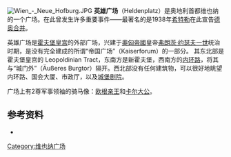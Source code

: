 {{noteTA
|1=zh-hans:弗朗茨; zh-tw:法蘭茲;
}}
{{coord|48.206629|N|16.362913|E|type:landmark|display=title}}
[[Image:Wien_-_Neue_Hofburg.JPG|thumb]]
'''英雄广场'''（Heldenplatz）是奥地利首都维也纳的一个广场。在此曾发生许多重要事件——最著名的是1938年[[希特勒|希特勒]]在此宣告[[德奥合并|德奥合并]]。

英雄广场是[[霍夫堡皇宫|霍夫堡皇宫]]的外部广场，兴建于[[奧匈帝國|奧匈帝國]]皇帝[[弗朗茨·约瑟夫一世|弗朗茨·约瑟夫一世]]统治时期，是没有完全建成的所谓“帝国广场”（Kaiserforum）的一部分。 其东北部是霍夫堡皇宫的 Leopoldinian Tract，东南方是新霍夫堡，西南方的[[内环路|内环路]]，将其与“城门外”（Äußeres Burgtor）隔开。西北部没有任何建筑物，可以很好地眺望内环路、国会大厦、市政厅，以及[[城堡剧院|城堡剧院]]。 

广场上有2尊军事领袖的骑马像：[[欧根亲王_(萨伏伊)|欧根亲王]]和[[卡尔大公_(奥地利-特申)|卡尔大公]]。

==参考资料==
*{{cite web |url=http://ejournal.thing.at/LitPrim/jan-wh.html |author=Ernst Jandl |title=wien: heldenplatz |access-date=2009-01-13 |archive-url=https://archive.is/20030504203653/http://ejournal.thing.at/LitPrim/jan-wh.html |archive-date=2003-05-04 |dead-url=yes }}

[[Category:维也纳广场|Category:维也纳广场]]